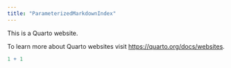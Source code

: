 ```yaml
---
title: "ParameterizedMarkdownIndex"
---
```


This is a Quarto website.

To learn more about Quarto websites visit <https://quarto.org/docs/websites>.

```r
1 + 1
```
